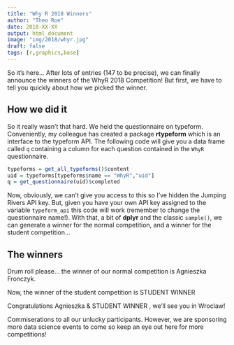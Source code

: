 ```yaml
---
title: "Why R 2018 Winners"
author: "Theo Roe"
date: 2018-XX-XX
output: html_document
image: "img/2018/whyr.jpg"
draft: false
tags: [r,graphics,base]
---
```


So it's here... After lots of entries (147 to be precise), we can finally announce the winners of the WhyR 2018 Competition! But first, we have to tell you quickly about how we picked the winner. 

## How we did it

So it really wasn't that hard. We held the questionnaire on typeform. Conveniently, my colleague has created a package **rtypeform** which is an interface to the typeform API. The following code will give you a data frame called `q` containing a column for each question contained in the `WhyR` questionnaire. 

```r
typeforms = get_all_typeforms()$content
uid = typeforms[typeforms$name == "WhyR","uid"]
q = get_questionnaire(uid)$completed
```

Now, obviously, we can't give you access to this so I've hidden the Jumping Rivers API key. But, given you have your own API key assigned to the variable `typeform_api` this code will work (remember to change the questionnaire name!). With that, a bit of **dplyr** and the classic `sample()`, we can generate a winner for the normal competition, and a winner for the student competition...

## The winners

Drum roll please... the winner of our normal competition is Agnieszka Fronczyk.

Now, the winner of the student competition is STUDENT WINNER

Congratulations Agnieszka & STUDENT WINNER , we'll see you in Wroclaw! 

Commiserations to all our unlucky participants. However, we are sponsoring more data science events to come so keep an eye out here for more competitions!
